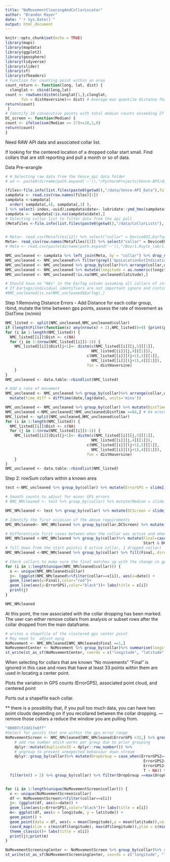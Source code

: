 ```yaml
---
title: "NoMovementCleaningAndCollarLocator"
author: "Brandon Mayer"
date: "`r Sys.Date()`"
output: html_document
---
```


```r
knitr::opts_chunk$set(echo = TRUE)
library(maps)
library(mapdata)
library(ggplot2)
library(geosphere)
library(tidyverse)
library(slider)
library(sf)
library(sfheaders)
# Function for counting point within an area
count_return <- function(long, lat, dist) {
  clonglat <- cbind(long,lat)
count <- rowSums(distm(clonglat[1,],clonglat, 
       fun = distHaversine)<= dist) # Average max quantile distance for 8 collars in varying canopy densities was 34m
return(count)
 }
# Identify 10 consecutive points with total median counts exceeding 27
DC_screen <- function(Median) {
count <- ifelse(sum(Median >= 27)>=10,1,0)
return(count)
}
```
Need RAW API data and associated collar list. 

If looking for the centered location of a dropped collar start small. Find collars that are still reporting and pull a month or so of data.  

Data Pre-wrangle
```r
# # Selecting raw data from the Vence_api data folder
# wd <- paste0(dirname(path.expand('~')),"/PycharmProjects/Vence-API/data");(files<-file.info(list.files(wd,full.names = T))%>% arrange(desc(mtime)))

(files<-file.info(list.files(paste0(getwd(),"/data/Vence-API_Data"),full.names = T))%>% arrange(desc(mtime)))
sampdata <- read.csv(row.names(files)[1]) 
sampdata <-sampdata[
  order( sampdata[,4], sampdata[,3] ),
] %>% select(-index,-uuid);sampdata$date<- lubridate::ymd_hms(sampdata$date)
sampdata <- sampdata[!is.na(sampdata$date),]
# Selecting collar list to filter data from the api pull
(Metafiles <-file.info(list.files(paste0(getwd(),"/data/CollarLists"),full.names = T))%>% arrange(desc(mtime)))


# Meta<- read_csv(Metafiles[12]) %>% select("collar" = DeviceEUI,EarTag,HerdName)
Meta<- read_csv(row.names(Metafiles)[2]) %>% select("collar" = DeviceEUI,EarTag,HerdName) #%>% mutate(HerdName = "Small Herd") 
# Meta <- read.csv(paste(dirname(path.expand('~')),"/Box/1.Ruyle_lab/1.Project_Data/Virtual Fencing/GPSData/ArcGIS/Pasture8_Pilot2022/Pasture8_2022collars.csv", sep=""))%>% select("collar" = DeviceEUI,EarTag,HerdName)

NMC_uncleaned <- sampdata %>% left_join(Meta, by = "collar") %>% drop_na(HerdName)
NMC_uncleaned <- NMC_uncleaned%>% filter(grepl('GpsLocationExtIndication', messagetype))
NMC_uncleaned <- NMC_uncleaned %>% group_by(collar)%>% arrange(collar,date) %>% ungroup()
NMC_uncleaned <- NMC_uncleaned %>% mutate(longitude = as.numeric(longitude),latitude = as.numeric(latitude) )
NMC_uncleaned <- NMC_uncleaned[!is.na(NMC_uncleaned$latitude),]

# Should have no "NAs" in the EarTag column assuming all collars of interest were joined correctly
# If Eartags/individual identifiers are not important ignore and continue on
#NMC_uncleaned[is.na(NMC_uncleaned$EarTag),]

```

Step 1:Removing Distance Errors
  -   Add Distance for each collar group, rbind, mutate the time between gps points, assess the rate of movement as DistTime (m/min)
```r
NMC_listed <- split(NMC_uncleaned,NMC_uncleaned$collar)
if (length(Filter(function(x) any(nrow(x) < 2),NMC_listed))>0) {print(paste0("Collar ",names(Filter(function(x) any(nrow(x) < 2),NMC_listed))[[1]]," only has one point and cant be found"));NMC_listed <- Filter(function(x) any(nrow(x) > 1),NMC_listed)}
for (i in 1:length(NMC_listed)) {
  NMC_listed[[i]]$Dist <- c(NA)
  for (j in 1:(nrow(NMC_listed[[i]])-1)) {
    NMC_listed[[i]]$Dist[j+1]<- distm(c(NMC_listed[[i]][j,5][[1]],
                                      NMC_listed[[i]][j,4][[1]]),
                                    c(NMC_listed[[i]][(j+1),5][[1]],
                                      NMC_listed[[i]][(j+1),4][[1]]),
                                    fun = distHaversine)
    }
}
NMC_uncleaned <- data.table::rbindlist(NMC_listed)

# Add a rate of movement
NMC_uncleaned <- NMC_uncleaned %>% group_by(collar)%>% arrange(collar,date) %>%
  mutate(time_diff = difftime(date,lag(date), units='mins'))

NMC_uncleaned <- NMC_uncleaned %>% group_by(collar) %>% mutate(DistTime=Dist/as.numeric(time_diff))
NMC_uncleaned <-NMC_uncleaned[!NMC_uncleaned$DistTime >=84,] # 84 m/min: movement speed of a cow
NMC_listed <- split(NMC_uncleaned,NMC_uncleaned$collar)
for (i in 1:length(NMC_listed)) {
  NMC_listed[[i]]$Dist <- c(NA)
  for (j in 1:(nrow(NMC_listed[[i]])-1)) {
    NMC_listed[[i]]$Dist[j+1]<- distm(c(NMC_listed[[i]][j,5][[1]],
                                      NMC_listed[[i]][j,4][[1]]),
                                    c(NMC_listed[[i]][(j+1),5][[1]],
                                      NMC_listed[[i]][(j+1),4][[1]]),
                                    fun = distHaversine)
    }
}
NMC_uncleaned <- data.table::rbindlist(NMC_listed)
```

Step 2:  rowSum collars within a known area
```r

test <-NMC_uncleaned %>% group_by(collar) %>% mutate(ErrorGPS = slide2_dbl(.x = longitude,.y = latitude, ~count_return(.x,.y,34),.after =36))

# Smooth counts to adjust for minor GPS errors
# NMC_NMcleaned <- test %>% group_by(collar) %>% mutate(Median = slide_dbl(ErrorGPS,~median(.x),.before=5, .after = 5))

NMC_NMcleaned <- test %>% group_by(collar) %>% mutate(DCScreen = slide_dbl(ErrorGPS,~DC_screen(.x), .after = 10))

# Identify the first occasion of the above requirements 
NMC_NMcleaned<- NMC_NMcleaned %>% group_by(collar,DCScreen) %>% mutate(Start = row_number()==1) 

# Differentiate first cases between when the collar was active and when it dropped
NMC_NMcleaned <-NMC_NMcleaned %>% group_by(collar)%>% mutate(Final=case_when(Start & DCScreen==0~0,
                                                             Start & DCScreen==1~1)) 
# fill down from the start points( 0 active collar, 1 dropped collar)
NMC_NMcleaned <-NMC_NMcleaned %>% group_by(collar) %>% fill(Final,.direction = "down")

# Check collars to make sure the final matches up with the change in gps error 
for (i in 1:length(unique(NMC_NMcleaned$collar))) {
  x <- unique(NMC_NMcleaned$collar)
  j<- (ggplot(NMC_NMcleaned%>%filter(collar==x[i]), aes(x=date)) +
  geom_line(aes(y=Final),color="red")+
  geom_line(aes(y=ErrorGPS),color="black"))+ labs(title = x[i])
  print(j)
}

NMC_NMcleaned
```
At this point, the row associated with the collar dropping has been marked. The user can either remove collars from analysis or subset rows after the collar dropped from the main dataframe. 

```r
# writes a shapefile of the clustered gps center point
# May need to  adjust epsg
NoMovement <- NMC_NMcleaned[NMC_NMcleaned$Final ==1,]
NoMovementCenter <- NoMovement %>% group_by(collar)%>% summarise(longitude=mean(longitude), latitude=mean(latitude))
st_write(st_as_sf(NoMovementCenter, coords = c("longitude", "latitude"), crs = 4326),paste0(getwd(),"/Product/",unique(NoMovement$HerdName),"_",date(min(NoMovement$date)),"_",date(max(NoMovement$date)),"_MissingCollars.shp"))


```
When selecting for collars that are known "No movements"
"Final" is ignored in this case and rows that have at least 33 points within them are used in locating a center point. \

Plots the variation in GPS counts (ErrorGPS), associated point cloud, and centered point

Ports out a shapefile each collar. 

** there is a possibility that, if you pull too much data, you can have two point clouds depending on if you recollared between the collar dropping. 
 --- remove those collars a reduce the window you are pulling from.

```r
"00007cf2dd1fe8ff"
#Select for points that are within the gps error range
NoMovementScreen <- NMC_NMcleaned[NMC_NMcleaned$ErrorGPS >32,] %>% group_by(collar) %>% mutate(ErrorGPS2 = slide2_dbl(.x = longitude,.y = latitude, ~count_return(.x,.y,34),.after =36)) %>% dplyr::group_by(collar, ErrorGPS2) %>%
    # add row number which works per group due to prior grouping
    dplyr::mutate(duplicateID = dplyr::row_number()) %>%
    # ungroup to prevent unexpected behaviour down stream
    dplyr::group_by(collar)%>% mutate(DropGroup = case_when(ErrorGPS2==1&duplicateID ==1~1,
                                                             ErrorGPS2==1&duplicateID ==2~2,
                                                             ErrorGPS2==1&duplicateID ==3~3,
                                                             T ~ NA)) %>% fill(DropGroup,.direction = "up") %>% group_by(collar,DropGroup)%>%
  filter(n() > 2) %>% group_by(collar) %>% filter(DropGroup ==max(DropGroup))


for (i in 1:length(unique(NoMovementScreen$collar))) {
  x <- unique(NoMovementScreen$collar)
  df <- NoMovementScreen%>%filter(collar==x[i])
  j<- (ggplot(df, aes(x=date)) +
  geom_line(aes(y=ErrorGPS),color="black"))+ labs(title = x[i])
  m<- ggplot(df, aes(x = longitude, y = latitude)) +
  geom_point() +
  geom_point(data = df, aes(x = mean(longitude),y = mean(latitude)),color ="red")+
  coord_map(xlim = c(min(df$longitude), max(df$longitude)),ylim = c(min(df$latitude), max(df$latitude))) + #limits added as there are some points really far away
  theme_classic()+ labs(title = x[i])
  print(j);print(m)
}


```


```r
NoMovementScreeningCenter <- NoMovementScreen %>% group_by(collar)%>% summarise(longitude=mean(longitude), latitude=mean(latitude))
st_write(st_as_sf(NoMovementScreeningCenter, coords = c("longitude", "latitude"), crs = 4326),paste0(getwd(),"/Product/","NoMovement","_",date(min(NoMovementScreen$date)),"_",date(max(NoMovementScreen$date)),"_MissingCollars.shp"))
```



